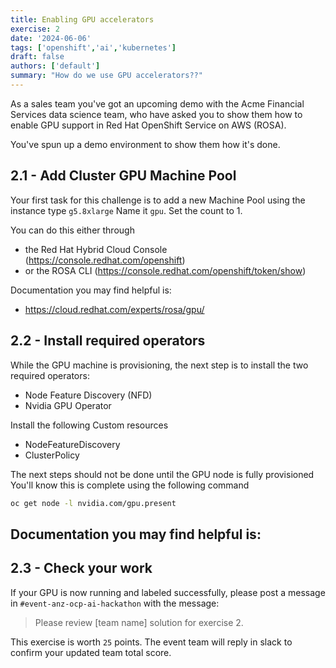 ```yaml
---
title: Enabling GPU accelerators
exercise: 2
date: '2024-06-06'
tags: ['openshift','ai','kubernetes']
draft: false
authors: ['default']
summary: "How do we use GPU accelerators??"
---
```


As a sales team you've got an upcoming demo with the Acme Financial Services data science team, who have asked you to show them how to enable GPU support in Red Hat OpenShift Service on AWS (ROSA).

You've spun up a demo environment to show them how it's done.

## 2.1 - Add Cluster GPU Machine Pool
Your first task for this challenge is to add a new Machine Pool using the instance type `g5.8xlarge`
Name it `gpu`. Set the count to 1.

You can do this either through 
- the Red Hat Hybrid Cloud Console (https://console.redhat.com/openshift)
- or the ROSA CLI (https://console.redhat.com/openshift/token/show)


Documentation you may find helpful is:
- https://cloud.redhat.com/experts/rosa/gpu/


## 2.2 - Install required operators

While the GPU machine is provisioning, the next step is to install the two required operators:
- Node Feature Discovery (NFD)
- Nvidia GPU Operator

Install the following Custom resources
- NodeFeatureDiscovery
- ClusterPolicy

The next steps should not be done until the GPU node is fully provisioned 
You'll know this is complete using the following command
```bash
oc get node -l nvidia.com/gpu.present
```

Documentation you may find helpful is:
- 


## 2.3 - Check your work

If your GPU is now running and labeled successfully, please post a message in `#event-anz-ocp-ai-hackathon` with the message:

> Please review [team name] solution for exercise 2.

This exercise is worth `25` points. The event team will reply in slack to confirm your updated team total score.
